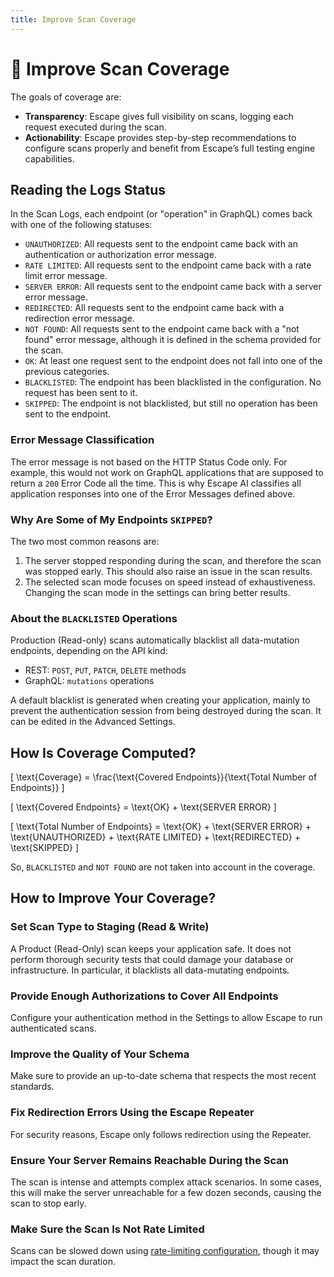 ```yaml
---
title: Improve Scan Coverage
---
```


# 🎯 Improve Scan Coverage

The goals of coverage are:
- **Transparency**: Escape gives full visibility on scans, logging each request executed during the scan.
- **Actionability**: Escape provides step-by-step recommendations to configure scans properly and benefit from Escape’s full testing engine capabilities.

## Reading the Logs Status

In the Scan Logs, each endpoint (or "operation" in GraphQL) comes back with one of the following statuses:
- `UNAUTHORIZED`: All requests sent to the endpoint came back with an authentication or authorization error message.
- `RATE LIMITED`: All requests sent to the endpoint came back with a rate limit error message.
- `SERVER ERROR`: All requests sent to the endpoint came back with a server error message.
- `REDIRECTED`: All requests sent to the endpoint came back with a redirection error message.
- `NOT FOUND`: All requests sent to the endpoint came back with a "not found" error message, although it is defined in the schema provided for the scan.
- `OK`: At least one request sent to the endpoint does not fall into one of the previous categories.
- `BLACKLISTED`: The endpoint has been blacklisted in the configuration. No request has been sent to it.
- `SKIPPED`: The endpoint is not blacklisted, but still no operation has been sent to the endpoint.

### Error Message Classification
The error message is not based on the HTTP Status Code only. For example, this would not work on GraphQL applications that are supposed to return a `200` Error Code all the time. This is why Escape AI classifies all application responses into one of the Error Messages defined above.

### Why Are Some of My Endpoints `SKIPPED`?
The two most common reasons are: 
1. The server stopped responding during the scan, and therefore the scan was stopped early. This should also raise an issue in the scan results.
2. The selected scan mode focuses on speed instead of exhaustiveness. Changing the scan mode in the settings can bring better results.

### About the `BLACKLISTED` Operations
Production (Read-only) scans automatically blacklist all data-mutation endpoints, depending on the API kind:
- REST: `POST`, `PUT`, `PATCH`, `DELETE` methods
- GraphQL: `mutations` operations

A default blacklist is generated when creating your application, mainly to prevent the authentication session from being destroyed during the scan. It can be edited in the Advanced Settings.

## How Is Coverage Computed?

\[ \text{Coverage} = \frac{\text{Covered Endpoints}}{\text{Total Number of Endpoints}} \]

\[ \text{Covered Endpoints} = \text{OK} + \text{SERVER ERROR} \]

\[ \text{Total Number of Endpoints} = \text{OK} + \text{SERVER ERROR} + \text{UNAUTHORIZED} + \text{RATE LIMITED} + \text{REDIRECTED} + \text{SKIPPED} \]

So, `BLACKLISTED` and `NOT FOUND` are not taken into account in the coverage.

## How to Improve Your Coverage?

### Set Scan Type to Staging (Read & Write)
A Product (Read-Only) scan keeps your application safe. It does not perform thorough security tests that could damage your database or infrastructure. In particular, it blacklists all data-mutating endpoints.

### Provide Enough Authorizations to Cover All Endpoints
Configure your authentication method in the Settings to allow Escape to run authenticated scans.

### Improve the Quality of Your Schema
Make sure to provide an up-to-date schema that respects the most recent standards.

### Fix Redirection Errors Using the Escape Repeater
For security reasons, Escape only follows redirection using the Repeater.

### Ensure Your Server Remains Reachable During the Scan
The scan is intense and attempts complex attack scenarios. In some cases, this will make the server unreachable for a few dozen seconds, causing the scan to stop early.

### Make Sure the Scan Is Not Rate Limited
Scans can be slowed down using [rate-limiting configuration](https://docs.escape.tech/advanced-usage/rate-limiting), though it may impact the scan duration.